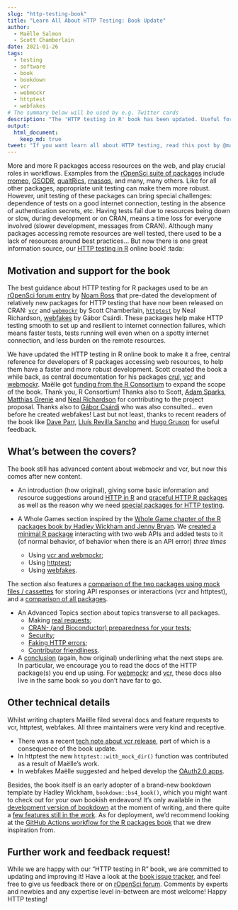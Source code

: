```yaml
---
slug: "http-testing-book"
title: "Learn All About HTTP Testing: Book Update"
author:
  - Maëlle Salmon
  - Scott Chamberlain
date: 2021-01-26
tags:
  - testing
  - software
  - book
  - bookdown
  - vcr
  - webmockr
  - httptest
  - webfakes
# The summary below will be used by e.g. Twitter cards
description: "The 'HTTP testing in R' book has been updated. Useful for developers of packages interacting with web resources."
output: 
  html_document:
    keep_md: true
tweet: "If you want learn all about HTTP testing, read this post by @ma_salmon & @sckottie!"
---
```


More and more R packages access resources on the web, and play crucial roles in workflows.
Examples from the [rOpenSci suite of packages](/packages/all/) include [rromeo](https://docs.ropensci.org/rromeo/), [GSODR](https://docs.ropensci.org/GSODR/), [qualtRics](https://docs.ropensci.org/qualtRics/), [rnassqs](https://docs.ropensci.org/rnassqs/), and many, many others. 
Like for all other packages, appropriate unit testing can make them more robust.
However, unit testing of these packages can bring special challenges: dependence of tests on a good internet connection, testing in the absence of authentication secrets, etc.
Having tests fail due to resources being down or slow, during development or on CRAN, means a time loss for everyone involved (slower development, messages from CRAN).
Although many packages accessing remote resources are well tested, there used to be a lack of resources around best practices... 
But now there is one great information source, our [HTTP testing in R](https://books.ropensci.org/http-testing/) online book! :tada:

## Motivation and support for the book

The best guidance about HTTP testing for R packages used to be an [rOpenSci forum entry](https://discuss.ropensci.org/t/best-practices-for-testing-api-packages/460) by [Noam Ross](/author/noam-ross/) that pre-dated the development of relatively new packages for HTTP testing that have now been released on CRAN: [`vcr`](https://docs.ropensci.org/vcr/) and [`webmockr`](https://docs.ropensci.org/webmockr/) by Scott Chamberlain,  [`httptest`](https://enpiar.com/r/httptest/) by Neal Richardson, [webfakes](http://webfakes.r-lib.org/) by Gábor Csárdi.
These packages help make HTTP testing smooth to set up and resilient to internet connection failures, which means faster tests, tests running well even when on a spotty internet connection, and less burden on the remote resources.

We have updated the HTTP testing in R online book to make it a free, central reference for developers of R packages accessing web resources, to help them have a faster and more robust development.
Scott created the book a while back, as central documentation for his packages [crul](https://docs.ropensci.org/crul), [vcr](https://docs.ropensci.org/) and [webmockr](https://docs.ropensci.org/).
Maëlle got [funding from the R Consortium](https://www.r-consortium.org/projects/awarded-projects/2020-group-1#HTTP+testing+in+R+Book) to expand the scope of the book.
Thank you, R Consortium!
Thanks also to Scott, [Adam Sparks](/author/adam-sparks/), [Matthias Grenié](/author/matthias-grenié/) and [Neal Richardson](https://enpiar.com/) for contributing to the project proposal. Thanks also to [Gábor Csárdi](https://github.com/gaborcsardi) who was also consulted... even before he created webfakes!
Last but not least, thanks to recent readers of the book like [Dave Parr](https://www.daveparr.info/), [Lluís Revilla Sancho](/author/lluís-revilla-sancho/) and [Hugo Gruson](https://www.normalesup.org/~hgruson/) for useful feedback.

## What's between the covers?

The book still has advanced content about webmockr and vcr, but now this comes after new content.

* An introduction (how original), giving some basic information and resource suggestions around [HTTP in R](https://books.ropensci.org/http-testing/http-in-r-101.html) and [graceful HTTP R packages](https://books.ropensci.org/http-testing/graceful.html) as well as the reason why we need [special packages for HTTP testing](https://books.ropensci.org/http-testing/pkgs-testing-chapter.html).

* A Whole Games section inspired by the [Whole Game chapter of the R packages book by Hadley Wickham and Jenny Bryan](https://r-pkgs.org/whole-game.html). We [created a minimal R package](https://books.ropensci.org/http-testing/introduction.html) interacting with two web APIs and added tests to it (of normal behavior, of behavior when there is an API error) _three times_
    * Using [vcr and webmockr](https://books.ropensci.org/http-testing/vcr.html);
    * Using [httptest](https://books.ropensci.org/http-testing/httptest.html);
    * Using [webfakes](https://books.ropensci.org/http-testing/webfakes.html).

The section also features a [comparison of the two packages using mock files / cassettes](https://books.ropensci.org/http-testing/mocking-pkgs-comparison.html) for storing API responses or interactions (vcr and httptest), and a [comparison of all packages](https://books.ropensci.org/http-testing/pkgs-comparison.html).

* An Advanced Topics section about topics transverse to all packages.
   * Making [real requests](https://books.ropensci.org/http-testing/real-requests-chapter.html);
   * [CRAN- (and Bioconductor) preparedness for your tests](https://books.ropensci.org/http-testing/cran-preparedness.html);
   * [Security](https://books.ropensci.org/http-testing/security-chapter.html);
   * [Faking HTTP errors](https://books.ropensci.org/http-testing/errors-chapter.html);
   * [Contributor friendliness](https://books.ropensci.org/http-testing/contributor-friendliness.html).

* A [conclusion](https://books.ropensci.org/http-testing/conclusion-4.html) (again, how original) underlining what the next steps are. In particular, we encourage you to read the docs of the HTTP package(s) you end up using. For [webmockr](https://books.ropensci.org/http-testing/mocking.html) and [vcr](https://books.ropensci.org/http-testing/vcr-intro.html), these docs also live in the same book so you don't have far to go.


## Other technical details

Whilst writing chapters Maëlle filed several docs and feature requests to vcr, httptest, webfakes.
All three maintainers were very kind and receptive.

* There was a recent [tech note about vcr release](/technotes/2020/12/18/vcr-release/), part of which is a consequence of the book update.
* In httptest the new `httptest::with_mock_dir()` function was contributed as a result of Maëlle's work.
* In webfakes Maëlle suggested and helped develop the [OAuth2.0 apps](http://webfakes.r-lib.org/articles/oauth.html).

Besides, the book itself is an early adopter of a brand-new bookdown template by Hadley Wickham, `bookdown::bs4_book()`, which you might want to check out for your own bookish endeavors!
It's only available in the [development version of bookdown](https://github.com/rstudio/bookdown/) at the moment of writing, and there quite a [few features still in the work](https://github.com/rstudio/bookdown/issues?q=is%3Aopen+sort%3Aupdated-desc+label%3A%22bs4_book+%3Ahiking_boot%3A%22+).
As for deployment, we'd recommend looking at the [GitHub Actions workflow for the R packages book](https://github.com/hadley/r-pkgs/blob/master/.github/workflows/build-book.yaml) that we drew inspiration from.

## Further work and feedback request!

While we are happy with our "HTTP testing in R" book, we are committed to updating and improving it!
Have a look at the [book issue tracker](https://github.com/ropensci-books/http-testing/issues?q=is%3Aissue+is%3Aopen+sort%3Aupdated-desc), and feel free to give us feedback there or on [rOpenSci forum](https://discuss.ropensci.org/).
Comments by experts and newbies and any expertise level in-between are most welcome!
Happy HTTP testing!
